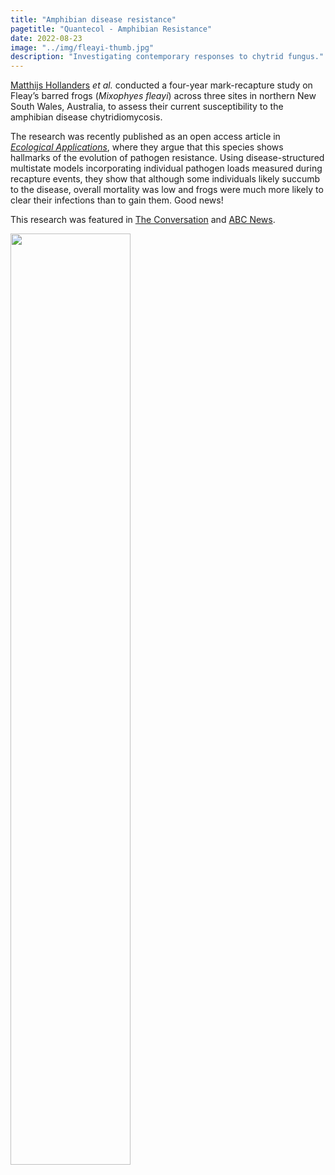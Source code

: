 ```yaml
---
title: "Amphibian disease resistance"
pagetitle: "Quantecol - Amphibian Resistance"
date: 2022-08-23
image: "../img/fleayi-thumb.jpg"
description: "Investigating contemporary responses to chytrid fungus."
---
```


[Matthijs Hollanders](../about/people/matthijs.qmd) *et al.* conducted a four-year mark-recapture study on Fleay's barred frogs (*Mixophyes fleayi*) across three sites in northern New South Wales, Australia, to assess their current susceptibility to the amphibian disease chytridiomycosis. 

The research was recently published as an open access article in [*Ecological Applications*](https://doi.org/10.1002/eap.2724), where they argue that this species shows hallmarks of the evolution of pathogen resistance. Using disease-structured multistate models incorporating individual pathogen loads measured during recapture events, they show that although some individuals likely succumb to the disease, overall mortality was low and frogs were much more likely to clear their infections than to gain them. Good news!

This research was featured in [The Conversation](https://theconversation.com/a-deadly-disease-has-driven-7-australian-frogs-to-extinction-but-this-endangered-frog-is-fighting-back-189491) and [ABC News](https://www.abc.net.au/news/2022-10-06/native-frog-species-fights-deadly-fungus-nsw-qld/101503242).

[![](../img/fleayi.jpg){width="61.8%"}](https://doi.org/10.1002/eap.2724)